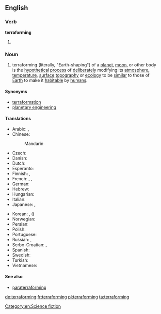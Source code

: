 ==English==

===Verb===
'''terraforming'''

# {{present participle of|terraform}}

===Noun===
{{wikipedia}}
{{en-noun|-}}

# terraforming (literally, "Earth-shaping") of a [[planet]], [[moon]], or other body is the [[hypothetical]] [[process]] of [[deliberately]] modifying its [[atmosphere]], [[temperature]], [[surface]] [[topography]] or [[ecology]] to be [[similar]] to those of [[Earth]] to make it [[habitable]] by [[human|humans]].

====Synonyms====
* [[terraformation]]
* [[planetary engineering]]

====Translations====
{{trans-top|planetary engineering}}
* Arabic: {{t-|ar|إعادة تأهيل|f|tr='i3aadat ta'hiil}},  {{t-|ar|تيرافورمينغ|m|tr=tirafuurmingh}}
* Chinese:
*: Mandarin: {{t-|cmn|地球化|tr=dìqiúhuà|sc=Hani}}
* Czech: {{t-|cs|terraformace|f}}
* Danish: {{t-|da|terraformning}}
* Dutch: {{t-|nl|terravorming}}
* Esperanto: {{t-|eo|teroformigo|m}}
* Finnish: {{t-|fi|maankaltaistaminen}},  {{t-|fi|terraformointi}}
* French: {{t+|fr|terraformation|f}},  {{t+|fr|terraforming|m}},  {{t+|fr|terraformage|m}}
* German: {{t+|de|Terraforming|n}}
* Hebrew: {{t-|he|הארצה|f|tr=ha'aratsa}}
* Hungarian: {{t-|hu|terraformálás}}
* Italian: {{t-|it|terraformazione|f}}
* Japanese: {{t-|ja|テラフォーミング|tr=terafōmingu}},  {{t-|ja|地球化|tr=ちきゅうか, chikyūka}}
{{trans-mid}}
* Korean: {{t-|ko|테라포밍|tr=terapoming|sc=Hang}},  {{t-|ko|지구화|tr=jiguhwa|sc=Hang}} ({{t-|ko|地球化}})
* Norwegian: {{t-|no|terraforming}}
* Persian: {{t-|fa|زمینی‌سازی}}
* Polish: {{t-|pl|terraformowanie|n}}
* Portuguese: {{t-|pt|terraformação|f}}
* Russian: {{t-|ru|терраформирование|n|tr=terraformírovanije}},  {{t-|ru|терраформинг|m|tr=terrafórming}}
* Serbo-Croatian: {{t-|sh|тераформирање|n|sc=Cyrl}},  {{t-|sh|teraformiranje|n}}
* Spanish: {{t-|es|terraformación|f}}
* Swedish: {{t-|sv|terraformning}}
* Turkish: {{t-|tr|terraforming}}
* Vietnamese: {{t-|vi|địa khai hóa}}
{{trans-bottom}}

====See also====
* [[paraterraforming]]

[[Category:en:Science fiction]]

[[de:terraforming]]
[[fr:terraforming]]
[[pl:terraforming]]
[[ta:terraforming]]